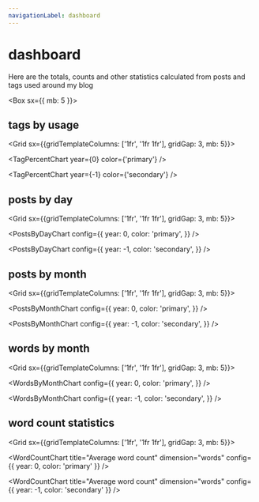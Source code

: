 ```yaml
---
navigationLabel: dashboard
---
```



# dashboard

Here are the totals, counts and other statistics calculated from posts and tags used around my blog

<Divider />

<Box sx={{ mb: 5 }}>
  <ReactionsByAmount />
</Box>

## tags by usage

<Grid sx={{gridTemplateColumns: ['1fr', '1fr 1fr'], gridGap: 3, mb: 5}}>

<TagPercentChart year={0} color={'primary'} />

<TagPercentChart year={-1} color={'secondary'} />

</Grid>

## posts by day

<Grid sx={{gridTemplateColumns: ['1fr', '1fr 1fr'], gridGap: 3, mb: 5}}>

<PostsByDayChart
  config={{
    year: 0,
    color: 'primary',
  }}
/>

<PostsByDayChart
  config={{
    year: -1,
    color: 'secondary',
  }}
/>

</Grid>

## posts by month

<Grid sx={{gridTemplateColumns: ['1fr', '1fr 1fr'], gridGap: 3, mb: 5}}>

<PostsByMonthChart
  config={{
    year: 0,
    color: 'primary',
  }}
/>

<PostsByMonthChart
  config={{
    year: -1,
    color: 'secondary',
  }}
/>

</Grid>

## words by month

<Grid sx={{gridTemplateColumns: ['1fr', '1fr 1fr'], gridGap: 3, mb: 5}}>

<WordsByMonthChart
  config={{
    year: 0,
    color: 'primary',
  }}
/>

<WordsByMonthChart
  config={{
    year: -1,
    color: 'secondary',
  }}
/>

</Grid>

## word count statistics

<Grid sx={{gridTemplateColumns: ['1fr', '1fr 1fr'], gridGap: 3, mb: 5}}>

<WordCountChart title="Average word count" dimension="words" config={{ year: 0, color: 'primary' }} />

<WordCountChart title="Average word count" dimension="words" config={{ year: -1, color: 'secondary' }} />

</Grid>
